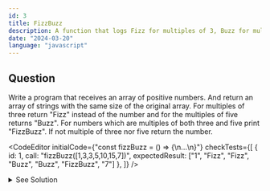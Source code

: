 ```yaml
---
id: 3
title: FizzBuzz
description: A function that logs Fizz for multiples of 3, Buzz for multiples of 5 and FizzBuzz for multiples of both 3 and 5.
date: "2024-03-20"
language: "javascript"
---
```


## Question
Write a program that receives an array of positive numbers. 
And return an array of strings with the same size of the original array.
For multiples of three return "Fizz" instead of the number and for the multiples of five returns "Buzz". 
For numbers which are multiples of both three and five print "FizzBuzz". If not multiple of three nor five return the number.

<CodeEditor 
    initialCode={"const fizzBuzz = () => {\n...\n}"}
    checkTests={[
        {
        id: 1,
        call: "fizzBuzz([1,3,3,5,10,15,7])",
        expectedResult: ["1", "Fizz", "Fizz", "Buzz", "Buzz", "FizzBuzz", "7"]
        },
        ]}
/>

<details>
  <summary>See Solution</summary>

## Solution

```js
const fizzBuzz = (myArray) => {
    const result = []
    for(const i of myArray){
        if(i%3 === 0 && i%5 === 0){
            result.push("FizzBuzz")
        } else if(i%3 === 0 ){
            result.push("Fizz")
        } else if(i%5 === 0){
            result.push("Buzz")
        } else {
            result.push(i.toString())
        }
    }
    return result
}
```

### Explanation
The operation is simple.
We loop through the numbers from 1 to 100 and check if the number is divisible by 3, 5 or both. 
If it is divisible by 3, we print "Fizz", if it is divisible by 5, we print "Buzz" and if it is divisible by both 3 and 5, we print "FizzBuzz". 
If none of the conditions are met, we print the number itself.

## Complexity Analysis
The time complexity for this algorithm is O(n) where n is the number of elements in the array.


## Alternatives
```js
const fizzBuzz = () => {
    Array.from({length: 10}, (_, i) => {
        i++
        let output = ""
        if(i % 3 === 0) output += "Fizz"
        if(i % 5 === 0) output += "Buzz"
        console.log(output || i)
    })
}
```
</details>